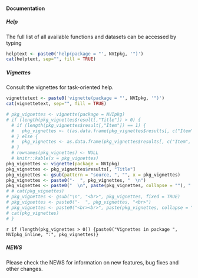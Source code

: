 #### Documentation
##### Help
The full list of all available functions and datasets can be accessed by typing
``` r
helptext <- paste0('help(package = "', NVIpkg, '")')
cat(helptext, sep="", fill = TRUE)
```

##### Vignettes

Consult the vignettes for task-oriented help.
``` r
vignettetext <- paste0('vignette(package = "', NVIpkg, '")')
cat(vignettetext, sep="", fill = TRUE)
```

```r
# pkg_vignettes <- vignette(package = NVIpkg)
# if (length(pkg_vignettes$result[,"Title"]) > 0) {
  # if (length(pkg_vignettes$result[,"Item"]) == 1) {
  #   pkg_vignettes <- t(as.data.frame(pkg_vignettes$results[, c("Item", "Title")]))
  # } else {
  #   pkg_vignettes <- as.data.frame(pkg_vignettes$results[, c("Item", "Title")])
  # }
  # rownames(pkg_vignettes) <- NULL
  # knitr::kable(x = pkg_vignettes)
pkg_vignettes <- vignette(package = NVIpkg)
pkg_vignettes <- pkg_vignettes$results[, "Title"]
pkg_vignettes <- gsub(pattern = "source, ", "", x = pkg_vignettes)
pkg_vignettes <- paste0("-  ", pkg_vignettes, "  \n")
pkg_vignettes <- paste0("  \n", paste(pkg_vignettes, collapse = ""), "  \n")
# # cat(pkg_vignettes)
# pkg_vignettes <- gsub("\n", "<br>", pkg_vignettes, fixed = TRUE)
# pkg_vignettes <- paste0("-  ", pkg_vignettes, "<br>")
# pkg_vignettes <- paste0("<br><br>", paste(pkg_vignettes, collapse = ""), "<br>")
# cat(pkg_vignettes)
# }
```

`r if (length(pkg_vignettes > 0)) {paste0("Vignettes in package ", NVIpkg_inline, ":", pkg_vignettes)}`

##### NEWS

Please check the NEWS for information on new features, bug fixes and other changes.

